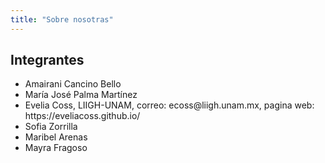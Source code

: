 ---
title: "Sobre nosotras"
---

## Integrantes

- Amairani Cancino Bello
- María José Palma Martínez
- Evelia Coss, LIIGH-UNAM, correo: ecoss@liigh.unam.mx, pagina web: https://eveliacoss.github.io/
- Sofia Zorrilla
- Maribel Arenas
- Mayra Fragoso

